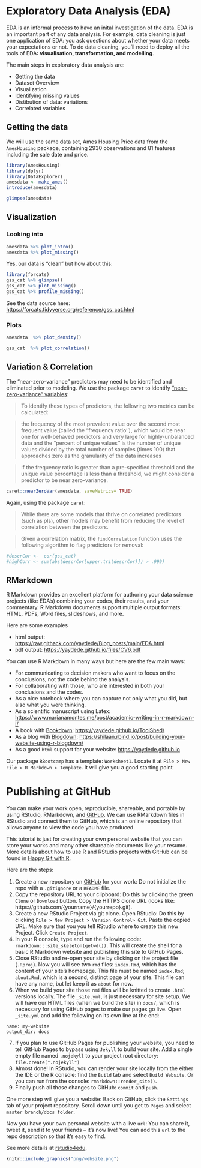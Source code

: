 # Exploratory Data Analysis (EDA)

EDA is an informal process to have an inital investigation of the data.  EDA is an important part of any data analysis.  For example, data cleaning is just one application of EDA: you ask questions about whether your data meets your expectations or not. To do data cleaning, you’ll need to deploy all the tools of EDA: **visualisation, transformation, and modelling**.

The main steps in exploratory data analysis are:

- Getting the data
- Dataset Overview
- Visualization
- Identifying missing values
- Distibution of data: variations
- Correlated variables

## Getting the data

We will use the same data set, Ames Housing Price data from the `AmesHousing` package, containing 2930 observations and 81 features including the sale date and price.

```r
library(AmesHousing)
library(dplyr)
library(DataExplorer)
amesdata <- make_ames()
introduce(amesdata)
```
```r
glimpse(amesdata)
```
## Visualization

### Looking into
  
```r
amesdata %>% plot_intro()
amesdata %>% plot_missing()
```
Yes, our data is "clean" but how about this:

```r
library(forcats)
gss_cat %>% glimpse()
gss_cat %>% plot_missing()
gss_cat %>% profile_missing()
```

See the data source here: <https://forcats.tidyverse.org/reference/gss_cat.html>

### Plots

```r
amesdata  %>% plot_density()
```

```r
gss_cat  %>% plot_correlation()
```
## Variation & Correlation

The “near-zero-variance” predictors may need to be identified and eliminated prior to modeling.  We use the package `caret` to identify ["near-zero-variance" variables](https://topepo.github.io/caret/pre-processing.html):

> To identify these types of predictors, the following two metrics can be calculated:

> the frequency of the most prevalent value over the second most frequent value (called the “frequency ratio’’), which would be near one for well-behaved predictors and very large for highly-unbalanced data and
> the “percent of unique values’’ is the number of unique values divided by the total number of samples (times 100) that approaches zero as the granularity of the data increases

> If the frequency ratio is greater than a pre-specified threshold and the unique value percentage is less than a threshold, we might consider a predictor to be near zero-variance.

```r
caret::nearZeroVar(amesdata, saveMetrics= TRUE)
```
  
Again, using the package `caret`:

>While there are some models that thrive on correlated predictors (such as pls), other models may benefit from reducing the level of correlation between the predictors.

>Given a correlation matrix, the `findCorrelation` function uses the following algorithm to flag predictors for removal:

```r
#descrCor <-  cor(gss_cat)
#highCorr <- sum(abs(descrCor[upper.tri(descrCor)]) > .999)
```

## RMarkdown

R Markdown provides an excellent platform for authoring your data science projects (like EDA's) combining your codes, their results, and your commentary. R Markdown documents support multiple output formats: HTML, PDFs, Word files, slideshows, and more.

Here are some examples

- html output: <https://raw.githack.com/yaydede/Blog_posts/main/EDA.html>
- pdf output: <https://yaydede.github.io/files/CV6.pdf> 

You can use R Markdown in many ways but here are the few main ways:

- For communicating to decision makers who want to focus on the conclusions, not the code behind the analysis.
- For collaborating with those, who are interested in both your conclusions and the codes. 
- As a nice notebook where you can capture not only what you did, but also what you were thinking.
- As a scientific manuscript using Latex: <https://www.marianamontes.me/post/academic-writing-in-r-markdown-i/>
- A book with [Bookdown](https://bookdown.org): <https://yaydede.github.io/ToolShed/>
- As a blog with [Blogdown](https://bookdown.org/yihui/blogdown/): <https://shilaan.rbind.io/post/building-your-website-using-r-blogdown/>
- As a good `html` support for your website: <https://yaydede.github.io>

Our package `RBootcamp` has a template: `Worksheet1`.  Locate it at `File > New File > R Markdown > Template`.  It will give you a good starting point

# Publishing at GitHub

You can make your work open, reproducible, shareable, and portable by using RStudio, RMarkdown, and [GitHub](https://github.com). We can use RMarkdown files in RStudio and connect them to GitHub, which is an online repository that allows anyone to view the code you have produced.

This tutorial is just for creating your own personal website that you can store your works and many other shareable documents like your resume. More details about how to use R and RStudio projects with GitHub can be found in [Happy Git with R](https://happygitwithr.com/new-github-first.html).

Here are the steps:  

1. Create a new repository on [GitHub](https://github.com) for your work:  Do not initialize the repo with a `.gitignore` or a `README` file. 
2. Copy the repository URL to your clipboard: Do this by clicking the green `Clone` or `Download` button.  Copy the HTTPS clone URL (looks like: https://github.com/{yourname}/{yourrepo}.git).
3. Create a new RStudio Project via git clone. Open RStudio:  Do this by clicking `File > New Project > Version Control> Git`.  Paste the copied URL.  Make sure that you you tell RStudio where to create this new Project. Click `Create Project`.
4. In your R console, type and run the following code: `rmarkdown:::site_skeleton(getwd())`.  This will create the shell for a basic R Markdown website and publishing this site to GitHub Pages.
5. Close RStudio and re-open your site by clicking on the project file (`.Rproj`).  Now you will see two `rmd` files: `index.Rmd`, which has the content of your site’s homepage. This file must be named `index.Rmd`; `about.Rmd`, which is a second, distinct page of your site. This file can have any name, but let keep it as `about` for now.
6. When we build your site those `rmd` files will be knitted to create `.html` versions locally. The file `_site.yml`, is just necessary for site setup.  We will have our HTML files (when we build the site) in `docs/`, which is necessary for using GitHub pages to make our pages go live.  Open `_site.yml` and add the following on its own line at the end:
  
`name: my-website`  
`output_dir: docs`
  
7. If you plan to use GitHub Pages for publishing your website, you need to tell GitHub Pages to bypass using `Jekyll` to build your site.  Add a single empty file named `.nojekyll` to your project root directory: `file.create(".nojekyll")`
8. Almost done!  In RStudio, you can render your site locally from the either the IDE or the R console: find the `Build` tab and select `Build Website`.  Or you can run from the console:  `rmarkdown::render_site()`. 
9.  Finally push all those changes to GitHub: `commit` and `push`. 

One more step will give you a website: Back on GitHub, click the `Settings` tab of your project repository.  Scroll down until you get to `Pages` and select `master branch/docs folder`.  

Now you have your own personal website with a live `url`: You can share it, tweet it, send it to your friends – it’s now live!  You can add this `url` to the repo description so that it’s easy to find.

See more details at [rstudio4edu](https://rstudio4edu.github.io/rstudio4edu-book/make-rmd.html).

```r
knitr::include_graphics("png/website.png")
```  


